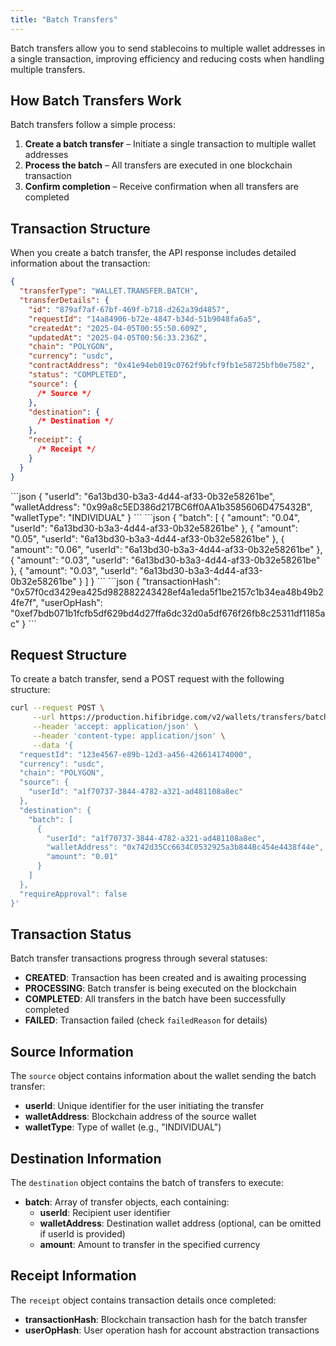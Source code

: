 ```yaml
---
title: "Batch Transfers"
---
```


Batch transfers allow you to send stablecoins to multiple wallet addresses in a single transaction, improving efficiency and reducing costs when handling multiple transfers.

## How Batch Transfers Work

Batch transfers follow a simple process:

1. **Create a batch transfer** – Initiate a single transaction to multiple wallet addresses
2. **Process the batch** – All transfers are executed in one blockchain transaction
3. **Confirm completion** – Receive confirmation when all transfers are completed

## Transaction Structure

When you create a batch transfer, the API response includes detailed information about the transaction:

```json
{
  "transferType": "WALLET.TRANSFER.BATCH",
  "transferDetails": {
    "id": "879af7af-67bf-469f-b718-d262a39d4857",
    "requestId": "14a84906-b72e-4847-b34d-51b9048fa6a5",
    "createdAt": "2025-04-05T00:55:50.609Z",
    "updatedAt": "2025-04-05T00:56:33.236Z",
    "chain": "POLYGON",
    "currency": "usdc",
    "contractAddress": "0x41e94eb019c0762f9bfcf9fb1e58725bfb0e7582",
    "status": "COMPLETED",
    "source": {
      /* Source */
    },
    "destination": {
      /* Destination */
    },
    "receipt": {
      /* Receipt */
    }
  }
}
```

<AccordionGroup>
  <Accordion title="Source">
    ```json
    {
      "userId": "6a13bd30-b3a3-4d44-af33-0b32e58261be",
      "walletAddress": "0x99a8c5ED386d217BC6ff0AA1b3585606D475432B",
      "walletType": "INDIVIDUAL"
    }
    ```
  </Accordion>

  <Accordion title="Destination">
    ```json
    {
      "batch": [
        {
          "amount": "0.04",
          "userId": "6a13bd30-b3a3-4d44-af33-0b32e58261be"
        },
        {
          "amount": "0.05",
          "userId": "6a13bd30-b3a3-4d44-af33-0b32e58261be"
        },
        {
          "amount": "0.06",
          "userId": "6a13bd30-b3a3-4d44-af33-0b32e58261be"
        },
        {
          "amount": "0.03",
          "userId": "6a13bd30-b3a3-4d44-af33-0b32e58261be"
        },
        {
          "amount": "0.03",
          "userId": "6a13bd30-b3a3-4d44-af33-0b32e58261be"
        }
      ]
    }
    ```
  </Accordion>

  <Accordion title="Receipt">
    ```json
    {
      "transactionHash": "0x57f0cd3429ea425d982882243428ef4a1eda5f1be2157c1b34ea48b49b24fe7f",
      "userOpHash": "0xef7bdb071b1fcfb5df629bd4d27ffa6dc32d0a5df676f26fb8c25311df1185ac"
    }
    ```
  </Accordion>
</AccordionGroup>

## Request Structure

To create a batch transfer, send a POST request with the following structure:

```bash
curl --request POST \
     --url https://production.hifibridge.com/v2/wallets/transfers/batches \
     --header 'accept: application/json' \
     --header 'content-type: application/json' \
     --data '{
  "requestId": "123e4567-e89b-12d3-a456-426614174000",
  "currency": "usdc",
  "chain": "POLYGON",
  "source": {
    "userId": "a1f70737-3844-4782-a321-ad481108a8ec"
  },
  "destination": {
    "batch": [
      {
        "userId": "a1f70737-3844-4782-a321-ad481108a8ec",
        "walletAddress": "0x742d35Cc6634C0532925a3b844Bc454e4438f44e",
        "amount": "0.01"
      }
    ]
  },
  "requireApproval": false
}'
```

## Transaction Status

Batch transfer transactions progress through several statuses:

- **CREATED**: Transaction has been created and is awaiting processing
- **PROCESSING**: Batch transfer is being executed on the blockchain
- **COMPLETED**: All transfers in the batch have been successfully completed
- **FAILED**: Transaction failed (check `failedReason` for details)

## Source Information

The `source` object contains information about the wallet sending the batch transfer:

- **userId**: Unique identifier for the user initiating the transfer
- **walletAddress**: Blockchain address of the source wallet
- **walletType**: Type of wallet (e.g., "INDIVIDUAL")

## Destination Information

The `destination` object contains the batch of transfers to execute:

- **batch**: Array of transfer objects, each containing:
  - **userId**: Recipient user identifier
  - **walletAddress**: Destination wallet address (optional, can be omitted if userId is provided)
  - **amount**: Amount to transfer in the specified currency

## Receipt Information

The `receipt` object contains transaction details once completed:

- **transactionHash**: Blockchain transaction hash for the batch transfer
- **userOpHash**: User operation hash for account abstraction transactions
